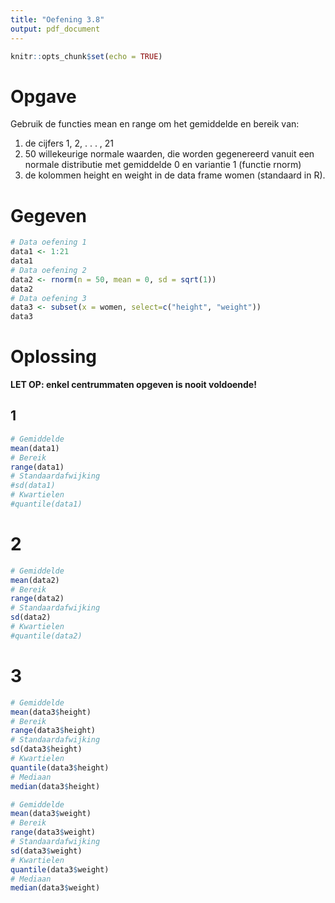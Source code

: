 ```yaml
---
title: "Oefening 3.8"
output: pdf_document
---
```


```r
knitr::opts_chunk$set(echo = TRUE)
```

# Opgave

Gebruik de functies mean en range om het gemiddelde en bereik van:

1. de cijfers 1, 2, . . . , 21
2. 50 willekeurige normale waarden, die worden gegenereerd vanuit een normale distributie met gemiddelde 0 en variantie 1 (functie rnorm)
3. de kolommen height en weight in de data frame women (standaard in R).

# Gegeven

```r
# Data oefening 1
data1 <- 1:21
data1
# Data oefening 2
data2 <- rnorm(n = 50, mean = 0, sd = sqrt(1))
data2
# Data oefening 3
data3 <- subset(x = women, select=c("height", "weight"))
data3
```

# Oplossing

**LET OP: enkel centrummaten opgeven is nooit voldoende!**

## 1

```r
# Gemiddelde
mean(data1)
# Bereik
range(data1)
# Standaardafwijking
#sd(data1)
# Kwartielen
#quantile(data1)
```

# 2

```r
# Gemiddelde
mean(data2)
# Bereik
range(data2)
# Standaardafwijking
sd(data2)
# Kwartielen
#quantile(data2)
```

# 3

```r
# Gemiddelde
mean(data3$height)
# Bereik
range(data3$height)
# Standaardafwijking
sd(data3$height)
# Kwartielen
quantile(data3$height)
# Mediaan
median(data3$height)

# Gemiddelde
mean(data3$weight)
# Bereik
range(data3$weight)
# Standaardafwijking
sd(data3$weight)
# Kwartielen
quantile(data3$weight)
# Mediaan
median(data3$weight)
```
